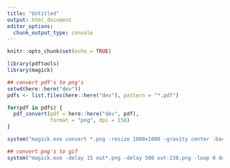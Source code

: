 ```yaml
---
title: "Untitled"
output: html_document
editor_options: 
  chunk_output_type: console
---
```


```r
knitr::opts_chunk$set(echo = TRUE)
```

```r
library(pdftools)
library(magick)

## convert pdf's to png's
setwd(here::here("dev"))
pdfs <- list.files(here::here("dev"), pattern = "*.pdf")

for(pdf in pdfs) {
  pdf_convert(pdf = here::here("dev", pdf), 
              format = "png", dpi = 150)
}

system("magick.exe convert *.png -resize 1000x1000 -gravity center -background white -extent 1000x1000 out-%03d.png")

## convert png's to gif
system("magick.exe -delay 15 out*.png -delay 500 out-238.png -loop 0 dev_2020_30_AnimalOutcomes.gif")
```

